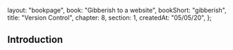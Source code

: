   layout: "bookpage",
  book: "Gibberish to a website",
  bookShort: "gibberish",
  title: "Version Control",
  chapter: 8,
  section: 1,
  createdAt: "05/05/20",
};

## Introduction
